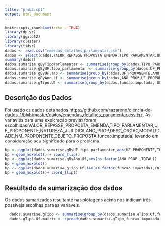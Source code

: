 ```yaml
---
title: "prob3.cp1"
output: html_document
---
```


```r
knitr::opts_chunk$set(echo = TRUE)
library(dplyr)
library(ggplot2)
library(cluster)
library(tidyr)
dados <- read.csv("emendas_detalhes_parlamentar.csv")
dados <- select(dados,VALOR_REPASSE_PROPOSTA_EMENDA,TIPO_PARLAMENTAR,UF_PROPONENTE,NATUREZA_JURIDICA,ANO_PROP,DESC_ORGAO,MODALIDADE,NM_PROPONENTE,OBJETO_PROPOSTA,funcao.imputada)
summary(dados)
dados.sumarise.gByTipoParlamentar <- summarise(group_by(dados,TIPO_PARLAMENTAR,NM_PROPONENTE),TOTAL=sum(VALOR_REPASSE_PROPOSTA_EMENDA))
dados.sumarise.gByUF.tipo_parlamentar <- summarise(group_by(dados,UF_PROPONENTE,TIPO_PARLAMENTAR),TOTAL=sum(VALOR_REPASSE_PROPOSTA_EMENDA))
dados.sumarise.gByUF.ano <- summarise(group_by(dados,UF_PROPONENTE,ANO_PROP),TOTAL=sum(VALOR_REPASSE_PROPOSTA_EMENDA))
dados.sumarise.gByAno.Uf <- summarise(group_by(dados,ANO_PROP,UF_PROPONENTE),TOTAL=sum(VALOR_REPASSE_PROPOSTA_EMENDA))
dados.sumarise.gTipo.Uf <- summarise(group_by(dados,funcao.imputada, UF_PROPONENTE),TOTAL=sum(VALOR_REPASSE_PROPOSTA_EMENDA))
```

## Descrição dos Dados
Foi usado os dados detalhados  <https://github.com/nazareno/ciencia-de-dados-1/blob/master/dados/emendas_detalhes_parlamentar.csv.tgz>.
As variavies para uma exploração previas foram escolhidas(VALOR_REPASSE_PROPOSTA_EMENDA,TIPO_PARLAMENTAR,UF_PROPONENTE,NATUREZA_JURIDICA,ANO_PROP,DESC_ORGAO,MODALIDADE,NM_PROPONENTE,OBJETO_PROPOSTA,funcao.imputada) levando em consideração seu significado para o problema.

```r
bp <- ggplot(dados.sumarise.gByUF.tipo_parlamentar,aes(UF_PROPONENTE,TOTAL))
bp + geom_boxplot() + coord_flip()
bp <- ggplot(dados.sumarise.gByAno.Uf,aes(as.factor(ANO_PROP),TOTAL))
bp + geom_boxplot()
bp <- ggplot(dados.sumarise.gTipo.Uf,aes(as.factor(funcao.imputada),TOTAL))
bp + geom_boxplot()+ coord_flip()
```

## Resultado da sumarização dos dados
Os dados sumarizados resultante nas plotagens acima nos indicam três possiveis escolhas para as variaveis.

```r
  dados.sumarise.gTipo <- summarise(group_by(dados.sumarise.gTipo.Uf,funcao.imputada,UF_PROPONENTE),MEDIA=mean(TOTAL))
  dados.gTipo.Uf.matrix <- spread(dados.sumarise.gTipo,funcao.imputada,MEDIA)
```

